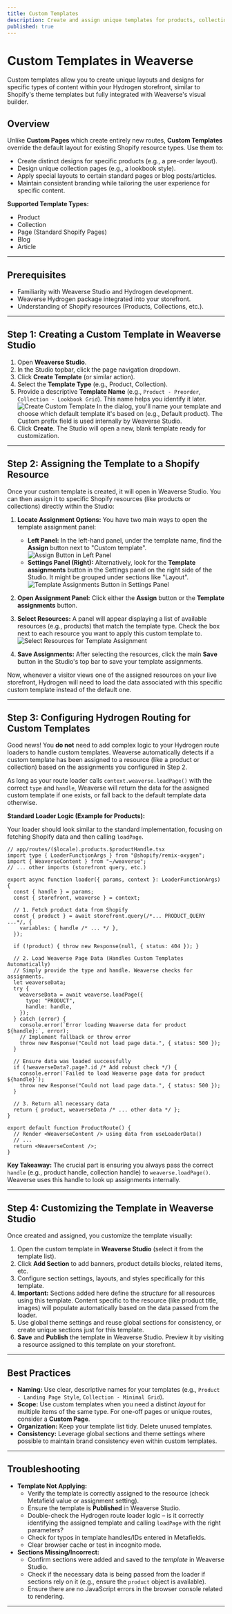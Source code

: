 ```yaml
---
title: Custom Templates
description: Create and assign unique templates for products, collections, pages, and blogs in your Hydrogen storefront using Weaverse.
published: true
---
```


# Custom Templates in Weaverse

Custom templates allow you to create unique layouts and designs for specific types of content within your Hydrogen storefront, similar to Shopify's theme templates but fully integrated with Weaverse's visual builder.

## Overview

Unlike **Custom Pages** which create entirely new routes, **Custom Templates** override the default layout for existing Shopify resource types. Use them to:

- Create distinct designs for specific products (e.g., a pre-order layout).
- Design unique collection pages (e.g., a lookbook style).
- Apply special layouts to certain standard pages or blog posts/articles.
- Maintain consistent branding while tailoring the user experience for specific content.

**Supported Template Types:**
- Product
- Collection
- Page (Standard Shopify Pages)
- Blog
- Article

---

## Prerequisites

- Familiarity with Weaverse Studio and Hydrogen development.
- Weaverse Hydrogen package integrated into your storefront.
- Understanding of Shopify resources (Products, Collections, etc.).

---

## Step 1: Creating a Custom Template in Weaverse Studio

1.  Open **Weaverse Studio**.
2.  In the Studio topbar, click the page navigation dropdown.
3.  Click **Create Template** (or similar action).
4.  Select the **Template Type** (e.g., Product, Collection).
5.  Provide a descriptive **Template Name** (e.g., `Product - Preorder`, `Collection - Lookbook Grid`). This name helps you identify it later.
    ![Create Custom Template](https://cdn.shopify.com/s/files/1/0838/0052/3057/files/create_custom_template.webp?v=1745484169)
    In the dialog, you'll name your template and choose which default template it's based on (e.g., Default product). The Custom prefix field is used internally by Weaverse Studio.
6.  Click **Create**. The Studio will open a new, blank template ready for customization.

---

## Step 2: Assigning the Template to a Shopify Resource

Once your custom template is created, it will open in Weaverse Studio. You can then assign it to specific Shopify resources (like products or collections) directly within the Studio:

1.  **Locate Assignment Options:** You have two main ways to open the template assignment panel:
    *   **Left Panel:** In the left-hand panel, under the template name, find the **Assign** button next to "Custom template".
        ![Assign Button in Left Panel](https://cdn.shopify.com/s/files/1/0838/0052/3057/files/assign_template_left_panel.webp?v=1745484491) 
    *   **Settings Panel (Right):** Alternatively, look for the **Template assignments** button in the Settings panel on the right side of the Studio. It might be grouped under sections like "Layout".
        ![Template Assignments Button in Settings Panel](https://cdn.shopify.com/s/files/1/0838/0052/3057/files/template_assignments_button_inspector.webp?v=1745484491)

2.  **Open Assignment Panel:** Click either the **Assign** button or the **Template assignments** button.

3.  **Select Resources:** A panel will appear displaying a list of available resources (e.g., products) that match the template type. Check the box next to each resource you want to apply this custom template to.
    ![Select Resources for Template Assignment](https://cdn.shopify.com/s/files/1/0838/0052/3057/files/template_assignment_resource_list.webp?v=1745484491)

4.  **Save Assignments:** After selecting the resources, click the main **Save** button in the Studio's top bar to save your template assignments.

Now, whenever a visitor views one of the assigned resources on your live storefront, Hydrogen will need to load the data associated with this specific custom template instead of the default one.

---

## Step 3: Configuring Hydrogen Routing for Custom Templates

Good news! You **do not** need to add complex logic to your Hydrogen route loaders to handle custom templates. Weaverse automatically detects if a custom template has been assigned to a resource (like a product or collection) based on the assignments you configured in Step 2.

As long as your route loader calls `context.weaverse.loadPage()` with the correct `type` and `handle`, Weaverse will return the data for the assigned custom template if one exists, or fall back to the default template data otherwise.

**Standard Loader Logic (Example for Products):**

Your loader should look similar to the standard implementation, focusing on fetching Shopify data and then calling `loadPage`.

```tsx
// app/routes/($locale).products.$productHandle.tsx
import type { LoaderFunctionArgs } from "@shopify/remix-oxygen";
import { WeaverseContent } from "~/weaverse";
// ... other imports (storefront query, etc.)

export async function loader({ params, context }: LoaderFunctionArgs) {
  const { handle } = params;
  const { storefront, weaverse } = context;

  // 1. Fetch product data from Shopify
  const { product } = await storefront.query(/*... PRODUCT_QUERY ...*/, {
    variables: { handle /* ... */ },
  });

  if (!product) { throw new Response(null, { status: 404 }); }

  // 2. Load Weaverse Page Data (Handles Custom Templates Automatically)
  // Simply provide the type and handle. Weaverse checks for assignments.
  let weaverseData;
  try {
    weaverseData = await weaverse.loadPage({
      type: "PRODUCT",
      handle: handle,
    });
  } catch (error) {
    console.error(`Error loading Weaverse data for product ${handle}:`, error);
    // Implement fallback or throw error
    throw new Response("Could not load page data.", { status: 500 });
  }

  // Ensure data was loaded successfully
  if (!weaverseData?.page?.id /* Add robust check */) {
    console.error(`Failed to load Weaverse page data for product ${handle}`);
    throw new Response("Could not load page data.", { status: 500 });
  }

  // 3. Return all necessary data
  return { product, weaverseData /* ... other data */ };
}

export default function ProductRoute() {
  // Render <WeaverseContent /> using data from useLoaderData()
  // ...
  return <WeaverseContent />;
}
```

**Key Takeaway:** The crucial part is ensuring you always pass the correct `handle` (e.g., product handle, collection handle) to `weaverse.loadPage()`. Weaverse uses this handle to look up assignments internally.

---

## Step 4: Customizing the Template in Weaverse Studio

Once created and assigned, you customize the template visually:

1.  Open the custom template in **Weaverse Studio** (select it from the template list).
2.  Click **Add Section** to add banners, product details blocks, related items, etc.
3.  Configure section settings, layouts, and styles specifically for this template.
4.  **Important:** Sections added here define the *structure* for all resources using this template. Content specific to the resource (like product title, images) will populate automatically based on the data passed from the loader.
5.  Use global theme settings and reuse global sections for consistency, or create unique sections just for this template.
6.  **Save** and **Publish** the template in Weaverse Studio. Preview it by visiting a resource assigned to this template on your storefront.

---

## Best Practices

- **Naming:** Use clear, descriptive names for your templates (e.g., `Product - Landing Page Style`, `Collection - Minimal Grid`).
- **Scope:** Use custom templates when you need a distinct *layout* for multiple items of the same type. For one-off pages or unique routes, consider a **Custom Page**.
- **Organization:** Keep your template list tidy. Delete unused templates.
- **Consistency:** Leverage global sections and theme settings where possible to maintain brand consistency even within custom templates.

---

## Troubleshooting

- **Template Not Applying:**
    - Verify the template is correctly assigned to the resource (check Metafield value or assignment setting).
    - Ensure the template is **Published** in Weaverse Studio.
    - Double-check the Hydrogen route loader logic – is it correctly identifying the assigned template and calling `loadPage` with the right parameters?
    - Check for typos in template handles/IDs entered in Metafields.
    - Clear browser cache or test in incognito mode.
- **Sections Missing/Incorrect:**
    - Confirm sections were added and saved to the *template* in Weaverse Studio.
    - Check if the necessary data is being passed from the loader if sections rely on it (e.g., ensure the `product` object is available).
    - Ensure there are no JavaScript errors in the browser console related to rendering.

---
